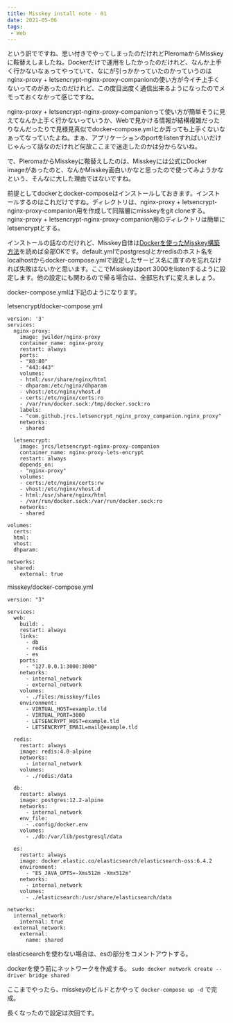 ```yaml
---
title: Misskey install note - 01
date: 2021-05-06
tags:
 - Web
---
```

という訳でですね、思い付きでやってしまったのだけれどPleromaからMisskeyに鞍替えしましたね。Dockerだけで運用をしたかったのだけれど、なんか上手く行かないなぁってやっていて、なにが引っかかっていたのかっていうのはnginx-proxy + letsencrypt-nginx-proxy-companionの使い方が今イチ上手くないってのがあったのだけれど、この度目出度く通信出来るようになったのでメモっておくなかって感じですね。

nginx-proxy + letsencrypt-nginx-proxy-companionって使い方が簡単そうに見えてなんか上手く行かないっていうか、Webで見かける情報が結構複雑だったりなんだったりで見様見真似でdocker-compose.ymlとか弄っても上手くないなぁってなっていたよね。まぁ、アプリケーションのportをlistenすればいいだけじゃんって話なのだけれど何故ここまで迷走したのかは分からないね。

で、PleromaからMisskeyに鞍替えしたのは、Misskeyには公式にDocker imageがあったのと、なんかMisskey面白いかなと思ったので使ってみようかなという、そんなに大した理由ではないですね。

前提としてdockerとdocker-composeはインストールしておきます。インストールするのはこれだけですね。ディレクトリは、nginx-proxy + letsencrypt-nginx-proxy-companion用を作成して同階層にmisskeyをgit cloneする。nginx-proxy + letsencrypt-nginx-proxy-companion用のディレクトリは簡単にletsencryptとする。

インストールの話なのだけれど、Misskey自体は[Dockerを使ったMisskey構築方法](https://gitea.foggy.llc/foggy.llc/misskey/src/commit/2820f6a6211f8654b437a18936de6239d9038bf9/docs/docker.ja.md)を読めば全部OKです。default.ymlでpostgresqlとかredisのホスト名をlocalhostからdocker-compose.ymlで設定したサービス名に直すのを忘れなければ失敗はないかと思います。ここでMisskeyはport 3000をlistenするように設定します。他の設定にも関わるので帰る場合は、全部忘れずに変えましょう。

docker-compose.ymlは下記のようになります。

letsencrypt/docker-compose.yml
```
version: '3'
services:
  nginx-proxy:
    image: jwilder/nginx-proxy
    container_name: nginx-proxy
    restart: always
    ports:
    - "80:80"
    - "443:443"
    volumes:
    - html:/usr/share/nginx/html
    - dhparam:/etc/nginx/dhparam
    - vhost:/etc/nginx/vhost.d
    - certs:/etc/nginx/certs:ro
    - /var/run/docker.sock:/tmp/docker.sock:ro
    labels:
    - "com.github.jrcs.letsencrypt_nginx_proxy_companion.nginx_proxy"
    networks:
    - shared

  letsencrypt:
    image: jrcs/letsencrypt-nginx-proxy-companion
    container_name: nginx-proxy-lets-encrypt
    restart: always
    depends_on:
    - "nginx-proxy"
    volumes:
    - certs:/etc/nginx/certs:rw
    - vhost:/etc/nginx/vhost.d
    - html:/usr/share/nginx/html
    - /var/run/docker.sock:/var/run/docker.sock:ro
    networks:
    - shared

volumes:
  certs:
  html:
  vhost:
  dhparam:

networks:
  shared:
    external: true
```

misskey/docker-compose.yml
```
version: "3"

services:
  web:
    build: .
    restart: always
    links:
      - db
      - redis
      - es
    ports:
      - "127.0.0.1:3000:3000"
    networks:
      - internal_network
      - external_network
    volumes:
      - ./files:/misskey/files
    environment:
      - VIRTUAL_HOST=example.tld
      - VIRTUAL_PORT=3000
      - LETSENCRYPT_HOST=example.tld
      - LETSENCRYPT_EMAIL=mail@example.tld

  redis:
    restart: always
    image: redis:4.0-alpine
    networks:
      - internal_network
    volumes:
      - ./redis:/data

  db:
    restart: always
    image: postgres:12.2-alpine
    networks:
      - internal_network
    env_file:
      - .config/docker.env
    volumes:
      - ./db:/var/lib/postgresql/data

  es:
    restart: always
    image: docker.elastic.co/elasticsearch/elasticsearch-oss:6.4.2
    environment:
      - "ES_JAVA_OPTS=-Xms512m -Xmx512m"
    networks:
      - internal_network
    volumes:
      - ./elasticsearch:/usr/share/elasticsearch/data

networks:
  internal_network:
    internal: true
  external_network:
    external:
      name: shared
```

elasticsearchを使わない場合は、esの部分をコメントアウトする。

dockerを使う前にネットワークを作成する。
` sudo docker network create --driver bridge shared `

ここまでやったら、misskeyのビルドとかやって ` docker-compose up -d ` で完成。

長くなったので設定は次回です。
